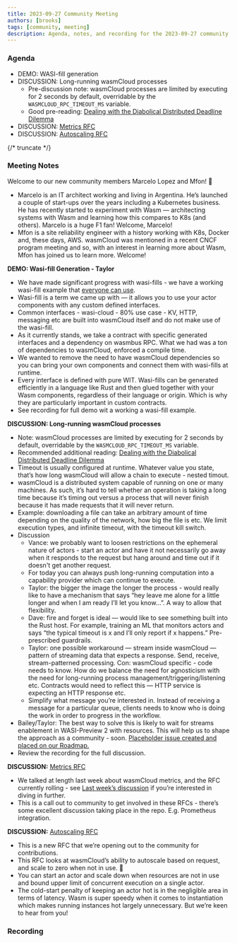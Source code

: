 ```yaml
---
title: 2023-09-27 Community Meeting
authors: [brooks]
tags: [community, meeting]
description: Agenda, notes, and recording for the 2023-09-27 community meeting
---
```



### Agenda

- DEMO: WASI-fill generation
- DISCUSSION: Long-running wasmCloud processes
  - Pre-discussion note: wasmCloud processes are limited by executing for 2 seconds by default, overridable by the `WASMCLOUD_RPC_TIMEOUT_MS` variable.
  - Good pre-reading: [Dealing with the Diabolical Distributed Deadline Dilemma](https://kevinhoffman.blog/post/distributed_deadlines/)
- DISCUSSION: [Metrics RFC](https://github.com/wasmCloud/wasmCloud/issues/664)
- DISCUSSION: [Autoscaling RFC](https://github.com/wasmCloud/wasmCloud/issues/696)

{/* truncate */}

### Meeting Notes

Welcome to our new community members Marcelo Lopez and Mfon! 🎉
- Marcelo is an IT architect working and living in Argentina. He’s launched a couple of start-ups over the years including a Kubernetes business. He has recently started to experiment with Wasm — architecting systems with Wasm and learning how this compares to K8s (and others). Marcelo is a huge F1 fan! Welcome, Marcelo!
- Mfon is a site reliability engineer with a history working with K8s, Docker and, these days, AWS. wasmCloud was mentioned in a recent CNCF program meeting and so, with an interest in learning more about Wasm, Mfon has joined us to learn more. Welcome!

**DEMO: Wasi-fill Generation - Taylor**

- We have made significant progress with wasi-fills - we have a working wasi-fill example that [everyone can use](https://github.com/thomastaylor312/wasifill-example).
- Wasi-fill is a term we came up with — it allows you to use your actor components with any custom defined interfaces. 
- Common interfaces - wasi-cloud - 80% use case - KV, HTTP, messaging etc are built into wasmCloud itself and do not make use of the wasi-fill.
- As it currently stands, we take a contract with specific generated interfaces and a dependency on wasmbus RPC. What we had was a ton of dependencies to wasmCloud, enforced a compile time.
- We wanted to remove the need to have wasmCloud dependencies so you can bring your own components and connect them with wasi-fills at runtime.
- Every interface is defined with pure WIT. Wasi-fills can be generated efficiently in a language like Rust and then glued together with your Wasm components, regardless of their language or origin. Which is why they are particularly important in custom contracts.
- See recording for full demo wit a working a wasi-fill example.

**DISCUSSION: Long-running wasmCloud processes**

- Note: wasmCloud processes are limited by executing for 2 seconds by default, overridable by the `WASMCLOUD_RPC_TIMEOUT_MS` variable.
- Recommended additional reading: [Dealing with the Diabolical Distributed Deadline Dilemma](https://kevinhoffman.blog/post/distributed_deadlines/)
- Timeout is usually configured at runtime. Whatever value you state, that’s how long wasmCloud will allow a chain to execute - nested timout.
- wasmCloud is a distributed system capable of running on one or many machines. As such, it’s hard to tell whether an operation is taking a long time because it’s timing out versus a process that will never finish because it has made requests that it will never return.
- Example: downloading a file can take an arbitrary amount of time depending on the quality of the network, how big the file is etc. We limit execution types, and infinite timeout, with the timeout kill switch.
- Discussion
  - Vance: we probably want to loosen restrictions on the ephemeral nature of actors - start an actor and have it not necessarily go away when it responds to the request but hang around and time out if it doesn't get another request.
  - For today you can always push long-running computation into a capability provider which can continue to execute.
  - Taylor: the bigger the image the longer the process - would really like to have a mechanism that says “hey leave me alone for a little longer and when I am ready I’ll let you know…”. A way to allow that flexibility.
  - Dave: fire and forget is ideal — would like to see something built into the Rust host. For example, training an ML that monitors actors and says “the typical timeout is x and I’ll only report if x happens.” Pre-prescribed guardrails.
  - Taylor: one possible workaround — stream inside wasmCloud — pattern of streaming data that expects a response. Send, receive, stream-patterned processing. Con: wasmCloud specific - code needs to know. How do we balance the need for agnosticism with the need for long-running process management/triggering/listening etc. Contracts would need to reflect this — HTTP service is expecting an HTTP response etc.
  - Simplify what message you’re interested in. Instead of receiving a message for a particular queue, clients needs to know who is doing the work in order to progress in the workflow.
- Bailey/Taylor: The best way to solve this is likely to wait for streams enablement in WASI-Preview 2 with resources. This will help us to shape the approach as a community - soon. [Placeholder issue created and placed on our Roadmap.](https://github.com/wasmCloud/wasmCloud/issues/697)
- Review the recording for the full discussion.

**DISCUSSION:** [Metrics RFC](https://github.com/wasmCloud/wasmCloud/issues/664)

- We talked at length last week about wasmCloud metrics, and the RFC currently rolling - see [Last week’s discussion](https://www.youtube.com/watch?v=7GR19pgb2u0) if you’re interested in diving in further.
- This is a call out to community to get involved in these RFCs - there’s some excellent discussion taking place in the repo. E.g. Prometheus integration.

**DISCUSSION:** [Autoscaling RFC](https://github.com/wasmCloud/wasmCloud/issues/696)

- This is a new RFC that we’re opening out to the community for contributions.
- This RFC looks at wasmCloud’s ability to autoscale based on request, and scale to zero when not in use. 🙂
- You can start an actor and scale down when resources are not in use and bound upper limit of concurrent execution on a single actor.
- The cold-start penalty of keeping an actor hot is in the negligible area in terms of latency. Wasm is super speedy when it comes to instantiation which makes running instances hot largely unnecessary. But we’re keen to hear from you!

### Recording

<YouTube url="https://www.youtube.com/watch?v=Ziaik9NayWs" />
